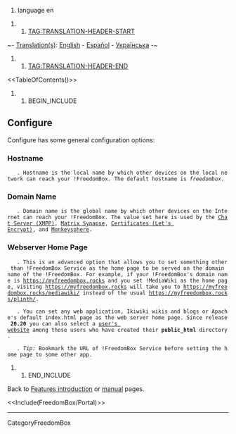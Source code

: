 #language en

##TAG:TRANSLATION-HEADER-START
~- [[DebianWiki/EditorGuide#translation|Translation(s)]]: [[FreedomBox/Manual/Configure|English]] - [[es/FreedomBox/Manual/Configure|Español]] - [[uk/FreedomBox/Manual/Configure|Українська]] -~
##TAG:TRANSLATION-HEADER-END

<<TableOfContents()>>

## BEGIN_INCLUDE

== Configure ==

Configure has some general configuration options:

=== Hostname ===
    . Hostname is the local name by which other devices on the local network can reach your !FreedomBox. The default hostname is ''freedombox''.

=== Domain Name ===
    . Domain name is the global name by which other devices on the Internet can reach your !FreedomBox. The value set here is used by the [[FreedomBox/Manual/ejabberd|Chat Server (XMPP)]], [[FreedomBox/Manual/MatrixSynapse|Matrix Synapse]], [[FreedomBox/Manual/LetsEncrypt|Certificates (Let's Encrypt)]], and [[FreedomBox/Manual/Monkeysphere|Monkeysphere]].

=== Webserver Home Page ===
    . This is an advanced option that allows you to set something other than !FreedomBox Service as the home page to be served on the domain name of the !FreedomBox. For example, if your !FreedomBox's domain name is https://myfreedombox.rocks and you set !MediaWiki as the home page, visiting https://myfreedombox.rocks will take you to https://myfreedombox.rocks/mediawiki/ instead of the usual https://myfreedombox.rocks/plinth/.

{{{#!wiki caution

Once some other app is set as the home page, you can only navigate to the !FreedomBox Service by typing https://myfreedombox.rocks/plinth/ into the browser. <<BR>>
''/freedombox'' can also be  used as an alias to ''/plinth''
}}}

    . You can set any web application, Ikiwiki wikis and blogs or Apache's default index.html page as the web server home page. Since release '''20.20''' you can also select a [[FreedomBox/Manual/Apache_userdir|user's website]] among those users who have created their '''public_html''' directory.

    . ''Tip:'' Bookmark the URL of !FreedomBox Service before setting the home page to some other app.

## END_INCLUDE

Back to [[FreedomBox/Features|Features introduction]] or [[FreedomBox/Manual|manual]] pages.


<<Include(FreedomBox/Portal)>>

----
CategoryFreedomBox
